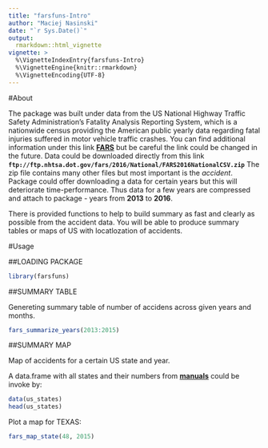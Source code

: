 ---
title: "farsfuns-Intro"
author: "Maciej Nasinski"
date: "`r Sys.Date()`"
output: 
  rmarkdown::html_vignette
vignette: >
  %\VignetteIndexEntry{farsfuns-Intro}
  %\VignetteEngine{knitr::rmarkdown}
  %\VignetteEncoding{UTF-8}
---

#About

The package was built under data from the US National Highway Traffic Safety Administration's Fatality Analysis Reporting System, which is a nationwide census providing the American public yearly data regarding fatal injuries suffered in motor vehicle traffic crashes. You can find additional information under this link [**FARS**](https://www.nhtsa.gov/research-data/fatality-analysis-reporting-system-fars) but be careful the link could be changed in the future. 
Data could be downloaded directly from this link
**`ftp://ftp.nhtsa.dot.gov/fars/2016/National/FARS2016NationalCSV.zip`**
The zip file contains many other files but most important is the *accident*. Package could offer downloading a data for certain years but this will deteriorate time-performance. Thus data for a few years are compressed and attach to package - years from **2013** to **2016**.

There is provided functions to help to build summary as fast and clearly as possible from the accident data. You will be able to produce summary tables or maps of US with locatlozation of accidents.

#Usage

##LOADING PACKAGE

```{r}
library(farsfuns)
```


##SUMMARY TABLE

Genereting summary table of number of accidens across given years and months.

```{r}
fars_summarize_years(2013:2015)
```

##SUMMARY MAP

Map of accidents for a certain US state and year.

A data.frame with all states and their numbers from [**manuals**](https://crashstats.nhtsa.dot.gov/Api/Public/ViewPublication/812315) could be invoke by:

```{r}
data(us_states)
head(us_states)
```

Plot a map for TEXAS:

```{r}
fars_map_state(48, 2015)
```

 
